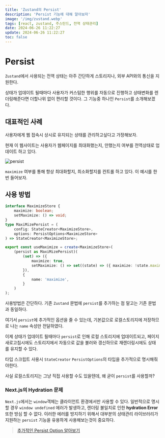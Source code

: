 ```yaml
---
title: 'Zustand의 Persist'
description: 'Persist 기능에 대해 알아보자'
image: '/img/zustand.webp'
tags: [react, zustand, 주스탄드, 전역 상태관리]
date: 2024-06-26 11:22:27
update: 2024-06-26 11:22:27
toc: false
---
```


# Persist

`Zustand`에서 사용되는 전역 상태는 아주 간단하게 스토리지나, 외부 API와의 통신을 지원한다. 

상태가 업데이트 될때마다 사용자가 커스텀한 행위를 자동으로 진행하고
상태변화를 렌더링해준다면 더할나위 없이 편리할 것이다. 그 기능중 하나인 `Persist`를 소개해보겠다.


## 대표적인 사례
사용자에게 웹 접속시 상시로 유지되는 상태를 관리하고싶다고 가정해보자.

현재 이 웹사이트는 사용자가 웹페이지를 최대화했는지, 안했는지 여부를 전역상태로 업데이트 하고 있다.

![persist](/img/2024-06-26-11-30-58.webp)

`maximize` 여부를 통해 항상 최대화할지, 최소화할지를 컨트롤 하고 있다. 이 예시를 한번 들어보자.

## 사용 방법

```typescript
interface MaximizeStore {
    maximize: boolean;
    setMaximize: () => void;
}
type MaxiMizePersist = (
    config: StateCreator<MaximizeStore>,
    options: PersistOptions<MaximizeStore>
) => StateCreator<MaximizeStore>;

export const useMaximize = create<MaximizeStore>(
    (persist as MaxiMizePersist)(
        (set) => ({
            maximize: true,
            setMaximize: () => set((state) => ({ maximize: !state.maximize })),
        }),
        {
            name: 'maximize',
        }
    )
);
```

사용방법은 간단하다. 기존 `Zustand` 문법에 `persist`를 추가하는 점 말고는 기존 문법과 동일하다.

여기서 `persist`에 추가적인 옵션을 줄 수 있는데, 기본값으로 로컬스토리지에 저장하므로 나는 `name` 속성만 전달하였다.

이제 상태가 업데이트 될때마다 `persist`로 인해 로컬 스토리지에 업데이트되고, 페이지 새로고침시에도 스토리지에서 자동으로 값을 불러와 갱신하므로 재렌더링시에도 상태를 유지할 수 있다.

<Callout type='info'>타입 스크립트 사용시 `StateCreator` `PersistOptions`의 타입을 추가적으로 명시해줘야한다.</Callout>

사실 로컬스토리지는 그냥 직접 사용할 수도 있을텐데, 왜 굳이 `persist`를 사용할까?

### Next.js의 Hydration 문제
`Next.js`에서는 `window`객체는 클라이언트 환경에서만 사용할 수 있다. 일반적으로
명시할 경우 `window undefined` 에러가 발생하고, 렌더링 불일치로 인한 **hydration Error** 또한 방심 할 수 없다. 이러한 에러를 방지하기 위해서 대부분의 상태관리 라이브러리가 지원하는 `persist` 기능을 유용하게 사용해보는것이 중요하다.

> [추가적인 Persist Option 알아보기](https://docs.pmnd.rs/zustand/integrations/persisting-store-data)